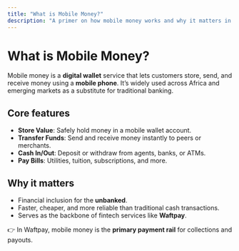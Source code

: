 ```yaml
---
title: "What is Mobile Money?"
description: "A primer on how mobile money works and why it matters in digital payments."
---
```


# What is Mobile Money?

Mobile money is a **digital wallet** service that lets customers store, send, and receive money using a **mobile phone**.
It’s widely used across Africa and emerging markets as a substitute for traditional banking.

## Core features
- **Store Value**: Safely hold money in a mobile wallet account.
- **Transfer Funds**: Send and receive money instantly to peers or merchants.
- **Cash In/Out**: Deposit or withdraw from agents, banks, or ATMs.
- **Pay Bills**: Utilities, tuition, subscriptions, and more.

## Why it matters
- Financial inclusion for the **unbanked**.
- Faster, cheaper, and more reliable than traditional cash transactions.
- Serves as the backbone of fintech services like **Waftpay**.

👉 In Waftpay, mobile money is the **primary payment rail** for collections and payouts.